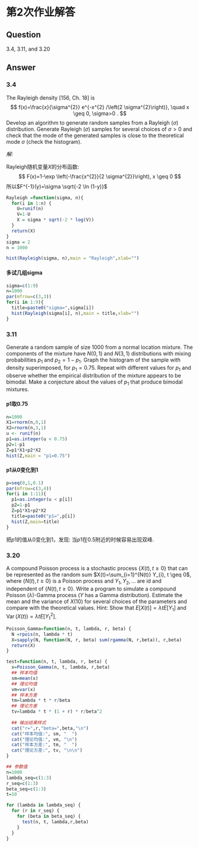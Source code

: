 # 第2次作业解答

## Question
3.4, 3.11, and 3.20


## Answer

### 3.4 
The Rayleigh density [156, Ch. 18] is
$$
f(x)=\frac{x}{\sigma^{2}} e^{-x^{2} /\left(2 \sigma^{2}\right)}, \quad x \geq 0, \sigma>0 .
$$
Develop an algorithm to generate random samples from a Rayleigh $(\sigma)$ distribution. Generate Rayleigh $(\sigma)$ samples for several choices of $\sigma>0$ and check that the mode of the generated samples is close to the theoretical mode $\sigma$ (check the histogram).

*解:* 

Rayleigh随机变量$X$的分布函数:
$$
F(x)=1-\exp \left(-\frac{x^{2}}{2 \sigma^{2}}\right), x \geq 0
$$
所以$F^{-1}(y)=\sigma \sqrt{-2 \ln (1-y)}$

```r
Rayleigh =function(sigma, n){
  for(i in 1:n) {
    U=runif(n)
    V=1-U
    X = sigma * sqrt(-2 * log(V))
  }
  return(X)
}
sigma = 2
n = 1000

hist(Rayleigh(sigma, n),main = "Rayleigh",xlab="")
```

#### 多试几组sigma
```r
sigma=c(1:9)
n=1000
par(mfrow=c(3,3))
for(i in 1:9){
  title=paste0("sigma=",sigma[i])
  hist(Rayleigh(sigma[i], n),main = title,xlab="")
}
```





### 3.11
Generate a random sample of size 1000 from a normal location mixture. The components of the mixture have $N(0,1)$ and $N(3,1)$ distributions with mixing probabilities $p_{1}$ and $p_{2}=1-p_{1}$. Graph the histogram of the sample with density superimposed, for $p_{1}=0.75 .$ Repeat with different values for $p_{1}$ and observe whether the empirical distribution of the mixture appears to be bimodal. Make a conjecture about the values of $p_{1}$ that produce bimodal mixtures.

 
#### p1取0.75
```r
n=1000
X1=rnorm(n,0,1)
X2=rnorm(n,3,1)
u <- runif(n)
p1=as.integer(u < 0.75) 
p2=1-p1
Z=p1*X1+p2*X2
hist(Z,main = "p1=0.75")
```


#### p1从0变化到1
```r
p=seq(0,1,0.1)
par(mfrow=c(3,4))
for(i in 1:11){
  p1=as.integer(u < p[i]) 
  p2=1-p1
  Z=p1*X1+p2*X2
  title=paste0("p1=",p[i])
  hist(Z,main=title)
}
```


把$p1$的值从0变化到1，发现: 当$p1$在$0.5$附近的时候容易出现双峰.


### 3.20
A compound Poisson process is a stochastic process $\{X(t), t \geq 0\}$ that can be represented as the random sum $X(t)=\sum_{i=1}^{N(t)} Y_{i}, t \geq 0$, where $\{N(t), t \geq 0\}$ is a Poisson process and $Y_{1}, Y_{2}, \ldots$ are id and independent of $\{N(t), t \geq 0\}$. Write a program to simulate a compound Poisson $(\lambda)$-Gamma process $(Y$ has a Gamma distribution). Estimate the mean and the variance of $X(10)$ for several choices of the parameters and compare with the theoretical values. Hint: Show that $E[X(t)]=\lambda t E\left[Y_{1}\right]$ and $\operatorname{Var}(X(t))=\lambda t E\left[Y_{1}^{2}\right]$.



```r
Poisson_Gamma=function(n, t, lambda, r, beta) {
  N =rpois(n, lambda * t)
  X=sapply(N, function(N, r, beta) sum(rgamma(N, r,beta)), r,beta)
  return(X)
}

test=function(n, t, lambda, r, beta) {
  x=Poisson_Gamma(n, t, lambda, r,beta)
  ## 样本均值
  sm=mean(x) 
  ## 理论均值
  vm=var(x)
  ## 样本方差
  tm=lambda * t * r/beta
  ## 理论方差
  tv=lambda * t * (1 + r) * r/beta^2
  
  ## 输出结果样式
  cat("r=",r,"beta=",beta,"\n")
  cat("样本均值:", sm, "  ")
  cat("理论均值:", vm, "\n")
  cat("样本方差:", tm, "  ")
  cat("理论方差:", tv, "\n\n")
}

## 参数值
n=1000
lambda_seq=c(1:3)
r_seq=c(1:3)
beta_seq=c(1:3)
t=10

for (lambda in lambda_seq) {
  for (r in r_seq) {
    for (beta in beta_seq) {
      test(n, t, lambda,r,beta)
    }
  }
}

```






